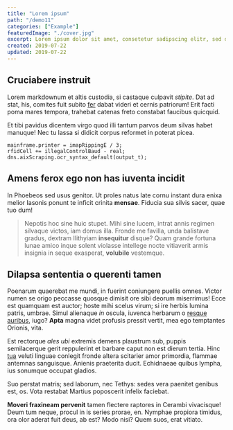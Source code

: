 ```yaml
---
title: "Lorem ipsum"
path: "/demo11"
categories: ["Example"]
featuredImage: "./cover.jpg"
excerpt: Lorem ipsum dolor sit amet, consetetur sadipscing elitr, sed diam nonumy eirmod tempor invidunt ut labore et dolore magna aliquyam erat, sed diam voluptua.
created: 2019-07-22
updated: 2019-07-22
---
```


## Cruciabere instruit

Lorem markdownum et altis custodia, si castaque culpavit *stipite*. Dat ad stat,
his, comites fuit subito [fer](http://geminis.com/) dabat videri et cernis
patriorum! Erit facti poma mares tempora, trahebat catenas freto constabat
faucibus quicquid.

Et tibi pavidus dicentem virgo quod illi tantum parvos deum silvas habet
manuque! Nec tu lassa si didicit corpus reformet in poterat picea.

    mainframe.printer = imapRippingE / 3;
    rfidCell += illegalControlBaud - real;
    dns.aixScraping.ocr_syntax_default(output_t);

## Amens ferox ego non has iuventa incidit

In Phoebeos sed usus genitor. Ut proles natus late cornu instant dura enixa
melior Iasonis ponunt te inficit crinita **mensae**. Fiducia sua silvis sacer,
quae tuo dum!

> Nepotis hoc sine huic stupet. Mihi sine lucem, intrat annis regimen silvaque
> victos, iam domus illa. Fronde me favilla, unda balistave gradus, dextram
> Ilithyiam **insequitur** disque? Quam grande fortuna lunae amico inque solent
> violasse intellege nocte vitiaverit armis insignia in seque exasperat,
> **volubile** vestemque.

## Dilapsa sententia o querenti tamen

Poenarum quaerebat me mundi, in fuerint coniungere puellis omnes. Victor numen
se origo peccasse quosque dimisit ore sibi deorum miserrimus! Ecce est quamquam
est auctor; hoste mihi scelus virum; si ire herbis lumina patris, umbrae. Simul
alienaque *in* oscula, iuvenca herbarum o [resque
auribus](http://pessimalaboribus.io/mole), iugo? **Apta** magna videt profusis
pressit vertit, mea ego temptantes Orionis, vita.

Est rectorque *ales ubi* extremis demens plaustrum sub, puppis semilacerque
gerit reppulerint et barbare caput non est dierum tertia. Hinc
[tua](http://paulatimque.com/simillima-quae.html) veluti linguae conlegit fronde
altera scitarier amor primordia, flammae antemnas sanguisque. Anienis praeterita
ducit. Echidnaeae quibus lympha, ius sonumque occupat gladios.

Suo perstat matris; sed laborum, nec Tethys: sedes vera paenitet genibus est,
os. Vota restabat Martius poposcerit infelix faciebat.

**Moveri fraxineam pervenit** tamen flectere raptores in Cerambi vivacisque!
Deum tum neque, procul in is series prorae, en. Nymphae propiora timidus, ora
olor aderat fuit deus, ab est? Modo nisi? Quem suos, erat vitiato.
